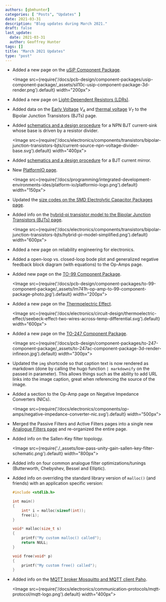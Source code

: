```yaml
---
authors: [gbmhunter]
categories: [ "Posts", "Updates" ]
date: 2021-03-31
description: "Blog updates during March 2021."
draft: false
last_update:
  date: 2021-03-31
  author: Geoffrey Hunter
tags: []
title: "March 2021 Updates"
type: "post"
---
```


* Added a new page on the [uSiP Component Package](/pcb-design/component-packages/usip-component-package/).

    <Image src={require('/docs/pcb-design/component-packages/usip-component-package/_assets/sil10c-usip-component-package-3d-render.png').default} width="200px"></Image>

* Added a new page on [Light-Dependent Resistors (LDRs)](/electronics/components/light-dependent-resistors-ldrs).

* Added data on the [Early Voltage](/electronics/components/transistors/bipolar-junction-transistors-bjts#early-voltage-va) $V_A$ and [thermal voltage](/electronics/components/transistors/bipolar-junction-transistors-bjts#thermal-voltage) $V_T$ to the Bipolar Junction Transistors (BJTs) page.

* Added [schematics and a design procedure](/electronics/components/transistors/bipolar-junction-transistors-bjts#using-a-resistor-divider-to-drive-the-base) for a NPN BJT current-sink whose base is driven by a resistor divider.

    <Image src={require('/docs/electronics/components/transistors/bipolar-junction-transistors-bjts/current-source-npn-voltage-divider-base.svg').default} width="400px"></Image>

* Added [schematics and a design procedure](/electronics/components/transistors/bipolar-junction-transistors-bjts#current-mirrors) for a BJT current mirror.

* New [PlatformIO page](/programming/integrated-development-environments-ides/platform-io).

    <Image src={require('/docs/programming/integrated-development-environments-ides/platform-io/platformio-logo.png').default} width="150px"></Image>

* Updated the [size codes on the SMD Electrolytic Capacitor Packages page](/pcb-design/component-packages/smd-electrolytic-capacitor-packages).

* Added info on the [hybrid-pi transistor model to the Bipolar Junction Transistors (BJTs) page](/electronics/components/transistors/bipolar-junction-transistors-bjts#hybrid-pi-transistor-model).

    <Image src={require('/docs/electronics/components/transistors/bipolar-junction-transistors-bjts/hybrid-pi-model-simplified.png').default} width="600px"></Image>

* Added a new page on reliability engineering for electronics.

* Added a open-loop vs. closed-loop bode plot and generalized negative feedback block diagram (with equations) to the Op-Amps page.

* Added new page on the [TO-99 Component Package](/pcb-design/component-packages/to-99-component-package).

    <Image src={require('/docs/pcb-design/component-packages/to-99-component-package/_assets/lm741h-op-amp-to-99-component-package-photo.jpg').default} width="200px"></Image>

* Added a new page on the [Thermoelectric Effect](/electronics/circuit-design/thermoelectric-effect).

    <Image src={require('/docs/electronics/circuit-design/thermoelectric-effect/seebeck-effect-two-wires-across-temp-differential.svg').default} width="600px"></Image>

* Added a new page on the [TO-247 Component Package](/pcb-design/component-packages/to-247-component-package).

    <Image src={require('/docs/pcb-design/component-packages/to-247-component-package/_assets/to-247ac-component-package-3d-render-infineon.jpg').default} width="300px"></Image>

* Updated the `img` shortcode so that caption text is now rendered as markdown (done by calling the hugo function `| markdownify` on the passed in parameter). This allows things such as the ability to add URL links into the image caption, great when referencing the source of the image.

* Added a section to the Op-Amp page on Negative Impedance Converters (NICs).

    <Image src={require('/docs/electronics/components/op-amps/negative-impedance-converter-nic.svg').default} width="500px"></Image>

* Merged the Passive Filters and Active Filters pages into a single new [Analogue Filters page](/electronics/circuit-design/analogue-filters/) and re-organized the entire page.

* Added info on the Sallen-Key filter topology.

    <Image src={require('./_assets/low-pass-unity-gain-sallen-key-filter-schematic.png').default} width="800px"></Image>

* Added info on four common analogue filter optimizations/tunings (Butterworth, Chebyshev, Bessel and Elliptic).

* Added info on overriding the standard library version of `malloc()` (and friends) with an application specific version:

    ```c
    #include <stdlib.h>

    int main()
    {
        int* i = malloc(sizeof(int));
        free(i);   
    }

    void* malloc(size_t s)
    {
        printf("My custom malloc() called");
        return NULL;
    }

    void free(void* p)
    {
        printf("My custom free() called");
    }
    ```

* Added info on the [MQTT broker Mosquitto and MQTT client Paho](/electronics/communication-protocols/mqtt-protocol).

    <Image src={require('/docs/electronics/communication-protocols/mqtt-protocol/mqtt-logo.png').default} width="400px"></Image>